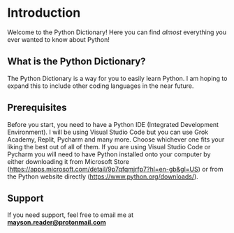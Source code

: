 # Introduction
 
Welcome to the Python Dictionary! Here you can find *almost* everything you ever wanted to know about Python!

## What is the Python Dictionary?

The Python Dictionary is a way for you to easily learn Python. I am hoping to expand this to include other coding languages in the near future.

## Prerequisites
Before you start, you need to have a Python IDE (Integrated Development Environment). I will be using Visual Studio Code but you can use Grok Academy, Replit, Pycharm and many more. Choose whichever one fits your liking the best out of all of them. If you are using Visual Studio Code or Pycharm you will need to have Python installed onto your computer by either downloading it from Microsoft Store (https://apps.microsoft.com/detail/9p7qfqmjrfp7?hl=en-gb&gl=US) or from the Python website directly (https://www.python.org/downloads/).

## Support

If you need support, feel free to email me at **mayson.reader@protonmail.com**
